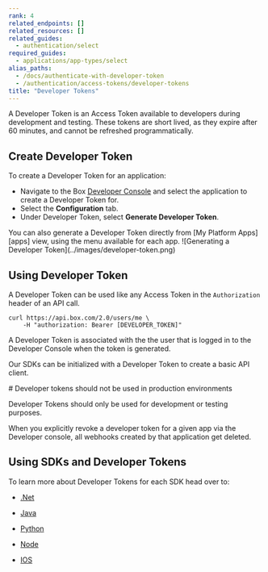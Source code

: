 ```yaml
---
rank: 4
related_endpoints: []
related_resources: []
related_guides:
  - authentication/select
required_guides:
  - applications/app-types/select
alias_paths:
  - /docs/authenticate-with-developer-token
  - /authentication/access-tokens/developer-tokens
title: "Developer Tokens"
---
```

A Developer Token is an Access Token available to developers during development
and testing. These tokens are short lived, as they expire after 60 minutes, and
cannot be refreshed programmatically.

## Create Developer Token

To create a Developer Token for an application:

- Navigate to the Box [Developer Console][devconsole] and select the application to create a Developer Token for.
- Select the **Configuration** tab.
- Under Developer Token, select **Generate Developer Token**.

<Message>
You can also generate a Developer Token directly from [My Platform Apps][apps]
view, using the menu available for each app.
</Message>

<ImageFrame border center shadow>
  ![Generating a Developer Token](../images/developer-token.png)
</ImageFrame>

## Using Developer Token

A Developer Token can be used like any Access Token in the `Authorization`
header of an API call.

```curl
curl https://api.box.com/2.0/users/me \
    -H "authorization: Bearer [DEVELOPER_TOKEN]"
```

<Message warning>
  A Developer Token is associated with the the user that is logged in to the
  Developer Console when the token is generated.
</Message>

Our SDKs can be initialized with a Developer Token to create a basic API client.

<Samples id='x_auth' variant='init_with_dev_token' />

<Message type='danger'>
  # Developer tokens should not be used in production environments

Developer Tokens should only be used for development or testing purposes.
</Message>

<Message warning>
  When you explicitly revoke a developer token for a given app via the
  Developer console, all webhooks created by that application get deleted.
</Message>

[devconsole]: https://app.box.com/developers/console

## Using SDKs and Developer Tokens

To learn more about Developer Tokens for each SDK head over to:

- [.Net][.Net]

- [Java][Java]

- [Python][Python]

- [Node][Node]

- [IOS][IOS]

[.Net]: https://github.com/box/box-windows-sdk-v2/blob/main/docs/authentication.md#developer-token
[Java]: https://github.com/box/box-java-sdk/blob/main/doc/authentication.md#developer-token
[Python]: https://github.com/box/box-python-sdk/blob/main/docs/usage/authentication.md#developer-token
[Node]: https://github.com/box/box-node-sdk/blob/main/docs/authentication.md#developer-token
[IOS]: https://github.com/box/box-ios-sdk/blob/main/docs/usage/authentication.md#developer-token
[apps]: g://applications